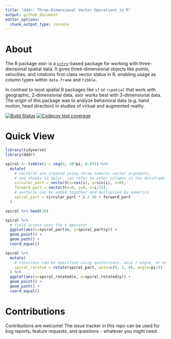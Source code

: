 ```yaml
---
title: "dddr: Three-Dimensional Vector Operations in R"
output: github_document
editor_options: 
  chunk_output_type: console
---
```


# About

The R package `dddr` is a [`vctrs`](https://github.com/r-lib/vctrs/)-based package for working with three-diensional spatial data. It gives three-dimensional objects like points, velocities, and rotations first-class vector status in R, enabling usage as column types within `data.frame` and `tibble`.

In contrast to most spatial R packages like `sf` or `rspatial` that work with geographic, 2-dimensional data, `dddr` works best with 3-dimensional data. The origin of this package was to analyze behavioral data (e.g, hand motion, head direction) in studies of virtual and augmented reality. 

<!-- badges: start -->
[![Build Status](https://travis-ci.com/MrMallIronmaker/dddr.svg?branch=master)](https://travis-ci.com/MrMallIronmaker/dddr)
[![Codecov test coverage](https://codecov.io/gh/MrMallIronmaker/dddr/branch/master/graph/badge.svg)](https://codecov.io/gh/MrMallIronmaker/dddr?branch=master)
<!-- badges: end -->

# Quick View

```r
library(tidyverse)
library(dddr)
```

```R
spiral <- tibble(i = seq(0, 10*pi, 0.05)) %>%
  mutate(
    # vector3s are created using three numeric vector arguments,
    # and thanks to dplyr, can refer to other columns in the dataframe
    circular_part = vector3(x=cos(i), y=sin(i), z=0),
    forward_part = vector3(x=0, y=0, z=i/15),
    # vector3s can be added together and multiplied by numerics 
    spiral_part = circular_part * i / 30 + forward_part
  )

spiral %>% head(10)
```

```R
spiral %>%
  # field access uses the $ operator
  ggplot(aes(x=spiral_part$x, y=spiral_part$y)) +
  geom_point() +
  geom_path() +
  coord_equal()
```

```R
spiral %>%
  mutate(
    # rotations can be specified using quaternions, axis / angle, or even from / to vectors
    spiral_rotated = rotate(spiral_part, axis=c(0, 1, 0), angle=pi/4)
  ) %>% 
  ggplot(aes(x=spiral_rotated$x, y=spiral_rotated$y)) +
  geom_point() +
  geom_path() +
  coord_equal()
```

# Contributions

Contributions are welcome! The issue tracker in this repo can be used for bug reports, feature requests, and questions - whatever you might need.
